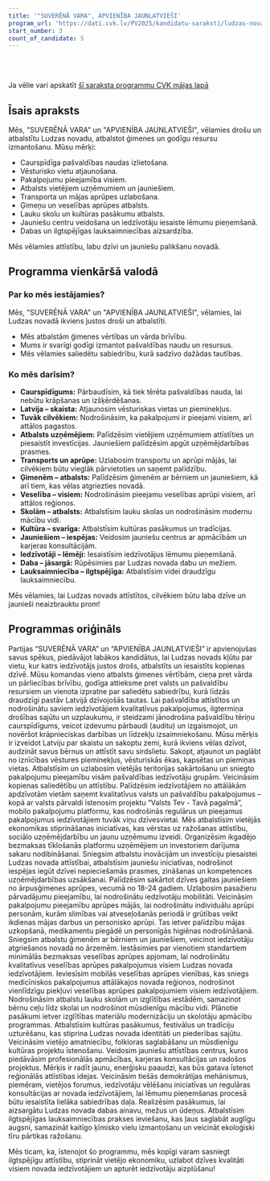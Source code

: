 ```yaml
---
title: '"SUVERĒNĀ VARA", APVIENĪBA JAUNLATVIEŠI'
program_url: 'https://dati.cvk.lv/PV2025/kandidatu-saraksti/ludzas-novads/suverena-vara-apvieniba-jaunlatviesi'
start_number: 3
count_of_candidate: 5
---
```



<Badge text="Pašvaldību caurspīdīgums" variant="note" size="small" /> <Badge text="Vietējā ekonomikas stiprināšana" variant="note" size="small" /> <Badge text="Veselības aprūpes pieejamība" variant="note" size="small" /> <Badge text="Izglītības atbalsts laukos" variant="note" size="small" /> <Badge text="Kultūras un tradīciju saglabāšana" variant="note" size="small" />

<br/><br/> 

<Card title='Šis ir mākslīga intelekta ģenerēts apraksts' icon='starlight'>
    Ja vēlie vari apskatīt <a href={frontmatter.program_url} target='_blank'>šī saraksta programmu CVK mājas lapā</a>
    </Card>

## Īsais apraksts

Mēs, "SUVERĒNĀ VARA" un "APVIENĪBA JAUNLATVIEŠI", vēlamies drošu un atbalstītu Ludzas novadu, atbalstot ģimenes un godīgu resursu izmantošanu. Mūsu mērķi:

*   Caurspīdīga pašvaldības naudas izlietošana.
*   Vēsturisko vietu atjaunošana.
*   Pakalpojumu pieejamība visiem.
*   Atbalsts vietējiem uzņēmumiem un jauniešiem.
*   Transporta un mājas aprūpes uzlabošana.
*   Ģimeņu un veselības aprūpes atbalsts.
*   Lauku skolu un kultūras pasākumu atbalsts.
*   Jauniešu centru veidošana un iedzīvotāju iesaiste lēmumu pieņemšanā.
*   Dabas un ilgtspējīgas lauksaimniecības aizsardzība. 

Mēs vēlamies attīstību, labu dzīvi un jauniešu palikšanu novadā.

## Programma vienkāršā valodā

### Par ko mēs iestājamies?

Mēs, "SUVERĒNĀ VARA" un "APVIENĪBA JAUNLATVIEŠI", vēlamies, lai Ludzas novadā ikviens justos droši un atbalstīti.

*   Mēs atbalstām ģimenes vērtības un vārda brīvību.
*   Mums ir svarīgi godīgi izmantot pašvaldības naudu un resursus.
*   Mēs vēlamies saliedētu sabiedrību, kurā sadzīvo dažādas tautības.

### Ko mēs darīsim?

*   **Caurspīdīgums:** Pārbaudīsim, kā tiek tērēta pašvaldības nauda, lai nebūtu krāpšanas un izšķērdēšanas.
*   **Latvija – skaista:** Atjaunosim vēsturiskas vietas un pieminekļus.
*   **Tuvāk cilvēkiem:** Nodrošināsim, ka pakalpojumi ir pieejami visiem, arī attālos pagastos.
*   **Atbalsts uzņēmējiem:** Palīdzēsim vietējiem uzņēmumiem attīstīties un piesaistīt investīcijas. Jauniešiem palīdzēsim apgūt uzņēmējdarbības prasmes.
*   **Transports un aprūpe:** Uzlabosim transportu un aprūpi mājās, lai cilvēkiem būtu vieglāk pārvietoties un saņemt palīdzību.
*   **Ģimenēm – atbalsts:** Palīdzēsim ģimenēm ar bērniem un jauniešiem, kā arī tiem, kas vēlas atgriezties novadā.
*   **Veselība – visiem:** Nodrošināsim pieejamu veselības aprūpi visiem, arī attālos reģionos.
*   **Skolām – atbalsts:** Atbalstīsim lauku skolas un nodrošināsim modernu mācību vidi.
*   **Kultūra – svarīga:** Atbalstīsim kultūras pasākumus un tradīcijas.
*   **Jauniešiem – iespējas:** Veidosim jauniešu centrus ar apmācībām un karjeras konsultācijām.
*   **Iedzīvotāji – lēmēji:** Iesaistīsim iedzīvotājus lēmumu pieņemšanā.
*   **Daba – jāsargā:** Rūpēsimies par Ludzas novada dabu un mežiem.
*   **Lauksaimniecība – ilgtspējīga:** Atbalstīsim videi draudzīgu lauksaimniecību.

Mēs vēlamies, lai Ludzas novads attīstītos, cilvēkiem būtu laba dzīve un jaunieši neaizbrauktu prom!

## Programmas oriģināls

Partijas “SUVERĒNĀ VARA” un “APVIENĪBA JAUNLATVIEŠI” ir apvienojušas savus spēkus, piedāvājot labākos kandidātus, lai Ludzas novads kļūtu par vietu, kur katrs iedzīvotājs justos drošs, atbalstīts un iesaistīts kopienas dzīvē. Mūsu komandas vieno atbalsts ģimenes vērtībām, cieņa pret vārda un pārliecības brīvību, godīga attieksme pret valsts un pašvaldību resursiem un vienota izpratne par saliedētu sabiedrību, kurā līdzās draudzīgi pastāv Latvijā dzīvojošās tautas.
Lai pašvaldība attīstītos un nodrošinātu saviem iedzīvotājiem kvalitatīvus pakalpojumus, ilgtermiņa drošības sajūtu un uzplaukumu, ir steidzami jānodrošina pašvaldību tēriņu caurspīdīgums, veicot izdevumu pārbaudi (auditu) un izgaismojot, un novēršot krāpnieciskas darbības un līdzekļu izsaimniekošanu.
Mūsu mērķis ir izveidot Latviju par skaistu un sakoptu zemi, kurā ikviens vēlas dzīvot, audzināt savus bērnus un attīstīt savu sirdslietu. Sakopt, atjaunot un paglābt no iznīcības vēstures pieminekļus, vēsturiskās ēkas, kapsētas un piemiņas vietas.
Atbalstīsim un uzlabosim vietējās teritorijas sakārtošanu un sniegto pakalpojumu pieejamību visām pašvaldības iedzīvotāju grupām. Veicināsim kopienas saliedētību un attīstību. Palīdzēsim iedzīvotājiem no attālākām apdzīvotām vietām saņemt kvalitatīvus valsts un pašvaldību pakalpojumus – kopā ar valsts pārvaldi īstenosim projektu “Valsts Tev - Tavā pagalmā”, mobilo pakalpojumu platformu, kas nodrošinās regulārus un pieejamus pakalpojumus iedzīvotājiem tuvāk viņu dzīvesvietai.
Mēs atbalstīsim vietējās ekonomikas stiprināšanas iniciatīvas, kas vērstas uz ražošanas attīstību, sociālo uzņēmējdarbību un jaunu uzņēmumu izveidi. Organizēsim ikgadējo bezmaksas tīklošanās platformu uzņēmējiem un investoriem darījuma sakaru nodibināšanai. Sniegsim atbalstu inovācijām un investīciju piesaistei Ludzas novada attīstībai, atbalstīsim jauniešu iniciatīvas, nodrošinot iespējas iegūt dzīvei nepieciešamās prasmes, zināšanas un kompetences uzņēmējdarbības uzsākšanai. Palīdzēsim sakārtot dzīves gaitas jauniešiem no ārpusģimenes aprūpes, vecumā no 18-24 gadiem.
Uzlabosim pasažieru pārvadājumu pieejamību, lai nodrošinātu iedzīvotāju mobilitāti. Veicināsim pakalpojumu pieejamību aprūpes mājās, lai nodrošinātu individuālu aprūpi personām, kurām slimības vai atveseļošanās periodā ir grūtības veikt ikdienas mājas darbus un personisko aprūpi. Tas ietver palīdzību mājas uzkopšanā, medikamentu piegādē un personīgās higiēnas nodrošināšanā.
Sniegsim atbalstu ģimenēm ar bērniem un jauniešiem, veicinot iedzīvotāju atgriešanos novadā no ārzemēm.
Iestāsimies par vienotiem standartiem minimālās bezmaksas veselības aprūpes apjomam, lai nodrošinātu kvalitatīvus veselības aprūpes pakalpojumus visiem Ludzas novada iedzīvotājiem. Ieviesīsim mobilās veselības aprūpes vienības, kas sniegs medicīniskos pakalpojumus attālākajos novada reģionos, nodrošinot vienlīdzīgu piekļuvi veselības aprūpes pakalpojumiem visiem iedzīvotājiem.
Nodrošināsim atbalstu lauku skolām un izglītības iestādēm, samazinot bērnu ceļu līdz skolai un nodrošinot mūsdienīgu mācību vidi. Plānotie pasākumi ietver izglītības materiālu modernizāciju un skolotāju apmācību programmas.
Atbalstīsim kultūras pasākumus, festivālus un tradīciju uzturēšanu, kas stiprina Ludzas novada identitāti un piederības sajūtu. Veicināsim vietējo amatniecību, folkloras saglabāšanu un mūsdienīgu kultūras projektu īstenošanu.
Veidosim jauniešu attīstības centrus, kuros piedāvāsim profesionālās apmācības, karjeras konsultācijas un radošos projektus. Mērķis ir radīt jaunu, enerģisku paaudzi, kas būs gatava īstenot reģionālās attīstības idejas.
Veicināsim tiešās demokrātijas mehānismus, piemēram, vietējos forumus, iedzīvotāju vēlēšanu iniciatīvas un regulāras konsultācijas ar novada iedzīvotājiem, lai lēmumu pieņemšanas procesā būtu iesaistīta lielāka sabiedrības daļa.
Realizēsim pasākumus, lai aizsargātu Ludzas novada dabas ainavu, mežus un ūdeņus.
Atbalstīsim ilgtspējīgas lauksaimniecības prakses ieviešanu, kas ļaus saglabāt auglīgu augsni, samazināt kaitīgo ķīmisko vielu izmantošanu un veicināt ekoloģiski tīru pārtikas ražošanu.

Mēs ticam, ka, īstenojot šo programmu, mēs kopīgi varam sasniegt ilgtspējīgu attīstību, stiprināt vietējo ekonomiku, uzlabot dzīves kvalitāti visiem novada iedzīvotājiem un apturēt iedzīvotāju aizplūšanu!
